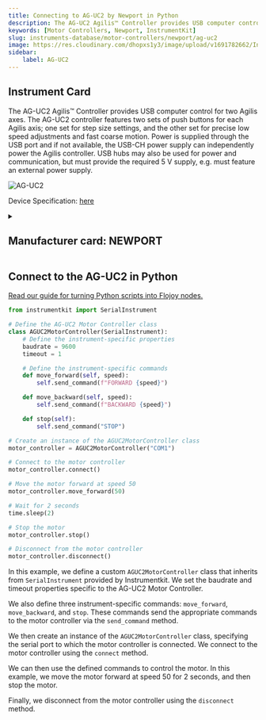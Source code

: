 ```yaml
---
title: Connecting to AG-UC2 by Newport in Python
description: The AG-UC2 Agilis™ Controller provides USB computer control for two Agilis axes. The AG-UC2 controller features two sets of push buttons for each Agilis axis; one set for step size settings, and the other set for precise low speed adjustments and fast coarse motion. Power is supplied through the USB port and if not available, the USB-CH power supply can independently power the Agilis controller. USB hubs may also be used for power and communication, but must provide the required 5 V supply, e.g. must feature an external power supply.
keywords: [Motor Controllers, Newport, InstrumentKit] 
slug: instruments-database/motor-controllers/newport/ag-uc2 
image: https://res.cloudinary.com/dhopxs1y3/image/upload/v1691782662/Instruments/Motor%20Controller/AG-UC2/AG-UC2.jpg
sidebar:
    label: AG-UC2 
---
```



## Instrument Card

The AG-UC2 Agilis™ Controller provides USB computer control for two Agilis axes. The AG-UC2 controller features two sets of push buttons for each Agilis axis; one set for step size settings, and the other set for precise low speed adjustments and fast coarse motion. Power is supplied through the USB port and if not available, the USB-CH power supply can independently power the Agilis controller. USB hubs may also be used for power and communication, but must provide the required 5 V supply, e.g. must feature an external power supply.

![AG-UC2](https://res.cloudinary.com/dhopxs1y3/image/upload/v1691782662/Instruments/Motor%20Controller/AG-UC2/AG-UC2.jpg)

Device Specification: [here](/instruments-database/all-instruments)

<details style={{ marginTop: "15px"}}>
<summary><h2 style={{display:'inline'}}>Manufacturer card: NEWPORT</h2></summary>

![NEWPORT](https://res.cloudinary.com/dhopxs1y3/image/upload/v1692806178/Instruments/Vendor%20Logos/Newport.png)

Newport provides a wide range of photonics technology and products designed to enhance the capabilities and productivity of our customers' applications.

- Headquarters: Irvine, California, United States
- Yearly Revenue (millions, USD): 3500
- Vendor Website: [here](https://www.newport.com/)

</details>


<FeaturedInstrumentVideo category="MOTOR_CONTROLLERS" />

## Connect to the AG-UC2 in Python

[Read our guide for turning Python scripts into Flojoy nodes.](https://docs.flojoy.ai/contribution/blocks/custom-flojoy-block/)



<Tabs>
<TabItem value="Flojoy" label="Flojoy" className="flojoy-instrument-tabs">

<SectionsCard category="MOTOR_CONTROLLERS" manufacturer="Newport"></SectionsCard>

</TabItem>
<TabItem value="InstrumentKit" label="InstrumentKit">


```python
from instrumentkit import SerialInstrument

# Define the AG-UC2 Motor Controller class
class AGUC2MotorController(SerialInstrument):
    # Define the instrument-specific properties
    baudrate = 9600
    timeout = 1

    # Define the instrument-specific commands
    def move_forward(self, speed):
        self.send_command(f"FORWARD {speed}")

    def move_backward(self, speed):
        self.send_command(f"BACKWARD {speed}")

    def stop(self):
        self.send_command("STOP")

# Create an instance of the AGUC2MotorController class
motor_controller = AGUC2MotorController("COM1")

# Connect to the motor controller
motor_controller.connect()

# Move the motor forward at speed 50
motor_controller.move_forward(50)

# Wait for 2 seconds
time.sleep(2)

# Stop the motor
motor_controller.stop()

# Disconnect from the motor controller
motor_controller.disconnect()
```

In this example, we define a custom `AGUC2MotorController` class that inherits from `SerialInstrument` provided by Instrumentkit. We set the baudrate and timeout properties specific to the AG-UC2 Motor Controller.

We also define three instrument-specific commands: `move_forward`, `move_backward`, and `stop`. These commands send the appropriate commands to the motor controller via the `send_command` method.

We then create an instance of the `AGUC2MotorController` class, specifying the serial port to which the motor controller is connected. We connect to the motor controller using the `connect` method.

We can then use the defined commands to control the motor. In this example, we move the motor forward at speed 50 for 2 seconds, and then stop the motor.

Finally, we disconnect from the motor controller using the `disconnect` method.

</TabItem>
</Tabs>